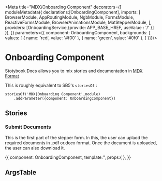 
<Meta title="MDX/Onboarding Component" decorators={[
    moduleMetadata({
    declarations:[OnboardingComponent],
    imports: [
    BrowserModule,
    AppRoutingModule,
    NgbModule,
    FormsModule,
    ReactiveFormsModule,
    BrowserAnimationsModule,
    MatStepperModule,
  ],
      providers: [OnboardingService,{provide: APP_BASE_HREF, useValue : '/' }]
    }),
]} parameters={{
    component: OnboardingComponent,
    backgrounds: {
    values: [
      { name: 'red', value: '#f00' },
      { name: 'green', value: '#0f0' },
    ]
}}}/>

# Onboarding Component 



Stotybook Docs allows you to mix stories and documentation in 
[MDX Format](https://mdxjs.com/)


This is roughly equivalent to SB5's `storiesOf` :

```
storiesOf('MDX|Onboarding Component',module)
    .addParameter({component: OnboardingComponent})

```


## Stories


### Submit Documents

This is the first part of the stepper form. In this, the user can uplaod the required 
documents in .pdf or.docx format. Once the document is uploaded, the user can also download it.

<Preview>
  <Story name="Submit Documents">{{
    component: OnboardingComponent,
    template:'<app-onboarding></app-onboarding>',
    props:{
    },
    }}    
  </Story>
</Preview>

## ArgsTable

<ArgsTable of={OnboardingComponent} />
